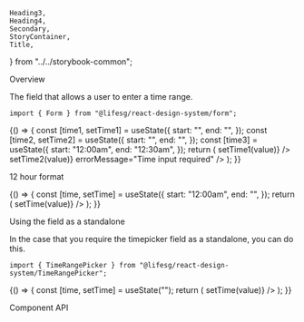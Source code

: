     Heading3,
    Heading4,
    Secondary,
    StoryContainer,
    Title,
} from "../../storybook-common";

<Meta title="Form/TimeRangePicker" component={Form.TimeRangePicker} />

<Title>Form.TimeRangePicker</Title>

<Secondary>Overview</Secondary>

The field that allows a user to enter a time range.

```tsx
import { Form } from "@lifesg/react-design-system/form";
```

<Canvas>
    <Story name="TimeRangePicker">
        {() => {
            const [time1, setTime1] = useState({
                start: "",
                end: "",
            });
            const [time2, setTime2] = useState({
                start: "",
                end: "",
            });
            const [time3] = useState({
                start: "12:00am",
                end: "12:30am",
            });
            return (
                <StoryContainer>
                    <Container>
                        <Form.TimeRangePicker
                            label="This is a time range picker"
                            value={time1}
                            onChange={(value) => setTime1(value)}
                        />
                        <Form.TimeRangePicker
                            label="This is the disabled state"
                            disabled={true}
                        />
                        <Form.TimeRangePicker
                            label="This is the error state"
                            value={time2}
                            onChange={(value) => setTime2(value)}
                            errorMessage="Time input required"
                        />
                        <Form.TimeRangePicker
                            label="This is read only state for timepicker"
                            value={time3}
                            readOnly
                        />
                    </Container>
                </StoryContainer>
            );
        }}
    </Story>
</Canvas>

<Heading3>12 hour format</Heading3>

<Canvas>
    <Story name="12 hour format">
        {() => {
            const [time, setTime] = useState({
                start: "12:00am",
                end: "",
            });
            return (
                <StoryContainer>
                    <Container>
                        <Form.TimeRangePicker
                            label="This is a time range picker"
                            format="12hr"
                            value={time}
                            onChange={(value) => setTime(value)}
                        />
                    </Container>
                </StoryContainer>
            );
        }}
    </Story>
</Canvas>

<Heading3>Using the field as a standalone</Heading3>

In the case that you require the timepicker field as a standalone, you can do this.

```tsx
import { TimeRangePicker } from "@lifesg/react-design-system/TimeRangePicker";
```

<Preview>
    <Story name="Standalone usage">
        {() => {
            const [time, setTime] = useState("");
            return (
                <StoryContainer>
                    <Container>
                        <TimeRangePicker
                            value={time}
                            onChange={(value) => setTime(value)}
                        />
                    </Container>
                </StoryContainer>
            );
        }}
    </Story>
</Preview>

<Secondary>Component API</Secondary>

<PropsTable />
